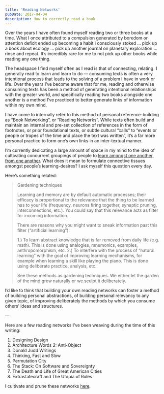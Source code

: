 ```yaml
---
title: 'Reading Networks'
pubDate: 2017-04-04
description: How to correctly read a book
---
```


Over the years I have often found myself reading two or three books at a time. What I once attributed to a compulsion generated by boredom or attention deficit ended up becoming a habit I consciously stoked … pick up a book about ecology … pick up another journal on planetary exploration … rinse and repeat. It’s incredibly rare for me to not pick up other books while reading any one thing.

The headspace I find myself often as I read is that of connecting, relating. I generally read to learn and learn to do — consuming texts is often a very intentional process that leads to the solving of a problem I have in work or life. Over the years I’ve become aware that for me, reading and otherwise consuming texts has been a method of generating intentional relationships with the greater world, and specifically reading two books alongside one another is a method I’ve practiced to better generate links of information within my own mind.

I have come to internally refer to this method of personal reference-building as “Book Networking”, or “Reading Networks”. While texts often build and maintain an internal and pre-set collection of references in the form of footnotes, or prior foundational texts, or subtle cultural “calls” to “events or people or tropes of the time and place the text was written”, it’s a far more personal practice to form one’s own links in an inter-textual manner.

I’m currently dedicating a large amount of space in my mind to the idea of cultivating concurrent groupings of people to [learn amongst one another, from one another](http://learning-gardens.co/). What does it mean to formulate connective tissues amongst people’s learning-desires? I ask myself this question every day.

Here’s something related:

> Gardening techniques
>
> Learning and memory are by default automatic processes; their efficacy is proportional to the relevance that the thing to be learned has to your life (frequency, neurons firing together, synaptic pruning, interconnections, etc.). You could say that this relevance acts as filter for incoming information.
> 
> There are reasons why you might want to sneak information past this filter (“artificial learning”):
> 
> 1.) To learn abstract knowledge that is far removed from daily life (e.g. math). This is done using analogies, mnemonics, examples, anthropomorphism, etc. 2.) To interfere with the process of “natural learning” with the goal of improving learning mechanisms, for example when learning a skill like playing the piano. This is done using deliberate practice, analysis, etc.
> 
> See these methods as gardening techniques. We either let the garden of the mind grow naturally or we sculpt it deliberately.

I’d like to think that building your own reading networks can foster a method of building personal abstractions, of building personal relevancy to any given topic, of improving deliberately the methods by which you consume others’ ideas and structures.

—

Here are a few reading networks I’ve been weaving during the time of this writing:

1. Designing Design
2. Architecture Words 2: Anti-Object
3. Donald Judd Writings
4. Thinking, Fast and Slow
5. Permutation City
6. The Stack: On Software and Sovereignty
7. The Death and Life of Great American Cities
8. Extrastatecraft and The Utopia of Rules

I cultivate and prune these networks [here](https://www.are.na/edouard-u/reading-networks).